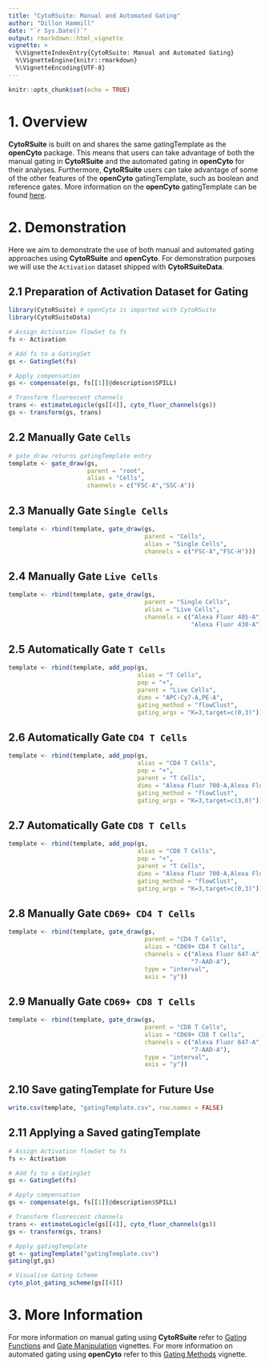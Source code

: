 ```yaml
---
title: "CytoRSuite: Manual and Automated Gating"
author: "Dillon Hammill"
date: "`r Sys.Date()`"
output: rmarkdown::html_vignette
vignette: >
  %\VignetteIndexEntry{CytoRSuite: Manual and Automated Gating}
  %\VignetteEngine{knitr::rmarkdown}
  %\VignetteEncoding{UTF-8}
---
```


```r
knitr::opts_chunk$set(echo = TRUE)
```

# 1. Overview

**CytoRSuite** is built on and shares the same gatingTemplate as the **openCyto** package. This means that users can take advantage of both the manual gating in **CytoRSuite** and the automated gating in **openCyto** for their analyses. Furthermore, **CytoRSuite** users can take advantage of some of the other features of the **openCyto** gatingTemplate, such as boolean and reference gates. More information on the **openCyto** gatingTemplate can be found [here](http://bioconductor.org/packages/release/bioc/vignettes/openCyto/inst/doc/HowToWriteCSVTemplate.html).

# 2. Demonstration

Here we aim to demonstrate the use of both manual and automated gating approaches using **CytoRSuite** and **openCyto**. For demonstration purposes we will use the `Activation` dataset shipped with **CytoRSuiteData**.

## 2.1 Preparation of Activation Dataset for Gating

```r
library(CytoRSuite) # openCyto is imported with CytoRSuite
library(CytoRSuiteData)

# Assign Activation flowSet to fs
fs <- Activation

# Add fs to a GatingSet
gs <- GatingSet(fs)

# Apply compensation
gs <- compensate(gs, fs[[1]]@description$SPILL)

# Transform fluorescent channels
trans <- estimateLogicle(gs[[4]], cyto_fluor_channels(gs))
gs <- transform(gs, trans)
```

## 2.2 Manually Gate `Cells` 

```r
# gate_draw returns gatingTemplate entry
template <- gate_draw(gs,
                      parent = "root",
                      alias = "Cells",
                      channels = c("FSC-A","SSC-A"))
```

## 2.3 Manually Gate `Single Cells`

```r
template <- rbind(template, gate_draw(gs,
                                      parent = "Cells",
                                      alias = "Single Cells",
                                      channels = c("FSC-A","FSC-H")))
```

## 2.4 Manually Gate `Live Cells`

```r
template <- rbind(template, gate_draw(gs,
                                      parent = "Single Cells",
                                      alias = "Live Cells",
                                      channels = c("Alexa Fluor 405-A",
                                                   "Alexa Fluor 430-A")))
```

## 2.5 Automatically Gate `T Cells`

```r
template <- rbind(template, add_pop(gs,
                                    alias = "T Cells",
                                    pop = "+",
                                    parent = "Live Cells",
                                    dims = "APC-Cy7-A,PE-A",
                                    gating_method = "flowClust",
                                    gating_args = "K=3,target=c(0,3)"))
```

## 2.6 Automatically Gate `CD4 T Cells`

```r
template <- rbind(template, add_pop(gs,
                                    alias = "CD4 T Cells",
                                    pop = "+",
                                    parent = "T Cells",
                                    dims = "Alexa Fluor 700-A,Alexa Fluor 488-A",
                                    gating_method = "flowClust",
                                    gating_args = "K=3,target=c(3,0)"))
```

## 2.7 Automatically Gate `CD8 T Cells`

```r
template <- rbind(template, add_pop(gs,
                                    alias = "CD8 T Cells",
                                    pop = "+",
                                    parent = "T Cells",
                                    dims = "Alexa Fluor 700-A,Alexa Fluor 488-A",
                                    gating_method = "flowClust",
                                    gating_args = "K=3,target=c(0,3)"))
```

## 2.8 Manually Gate `CD69+ CD4 T Cells`

```r
template <- rbind(template, gate_draw(gs,
                                      parent = "CD4 T Cells",
                                      alias = "CD69+ CD4 T Cells",
                                      channels = c("Alexa Fluor 647-A",
                                                   "7-AAD-A"),
                                      type = "interval",
                                      axis = "y"))
```

## 2.9 Manually Gate `CD69+ CD8 T Cells`

```r
template <- rbind(template, gate_draw(gs,
                                      parent = "CD8 T Cells",
                                      alias = "CD69+ CD8 T Cells",
                                      channels = c("Alexa Fluor 647-A",
                                                   "7-AAD-A"),
                                      type = "interval",
                                      axis = "y"))
```

## 2.10 Save gatingTemplate for Future Use

```r
write.csv(template, "gatingTemplate.csv", row.names = FALSE)
```

## 2.11 Applying a Saved gatingTemplate

```r
# Assign Activation flowSet to fs
fs <- Activation

# Add fs to a GatingSet
gs <- GatingSet(fs)

# Apply compensation
gs <- compensate(gs, fs[[1]]@description$SPILL)

# Transform fluorescent channels
trans <- estimateLogicle(gs[[4]], cyto_fluor_channels(gs))
gs <- transform(gs, trans)

# Apply gatingTemplate
gt <- gatingTemplate("gatingTemplate.csv")
gating(gt,gs)

# Visualise Gating Scheme
cyto_plot_gating_scheme(gs[[4]])
```

# 3. More Information

For more information on manual gating using **CytoRSuite** refer to [Gating Functions](https://dillonhammill.github.io/CytoRSuite/articles/CytoRSuite-Gating-Functions.html) and [Gate Manipulation](https://dillonhammill.github.io/CytoRSuite/articles/CytoRSuite-Gate-Manipulation.html) vignettes. For more information on automated gating using **openCyto** refer to this [Gating Methods](https://www.bioconductor.org/packages/devel/bioc/vignettes/openCyto/inst/doc/HowToAutoGating.html) vignette.
